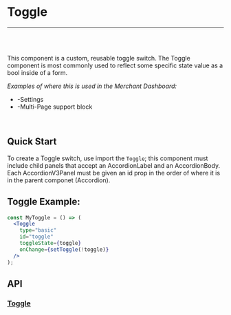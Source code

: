 

<Meta title="Documentation|Components/Toggle" />

# Toggle

---
<br />
<Story id="examples-components-toggle--basic" />
<br />

This component is a custom, reusable toggle switch. The Toggle component is most commonly used to reflect
some specific state value as a bool inside of a form.

<em>Examples of where this is used in the Merchant Dashboard:</em>

* -Settings
* -Multi-Page support block

<br />

## Quick Start
To create a Toggle switch, use import the `Toggle`; this component must include child panels that accept an AccordionLabel
and an AccordionBody. Each AccordionV3Panel must be given an id prop in the order of where it is in the parent componet (Accordion).


## Toggle Example:

```jsx
const MyToggle = () => (
  <Toggle
    type="basic"
    id="toggle"
    toggleState={toggle}
    onChange={setToggle(!toggle)}
  />
);
```

## API
### [Toggle](https://github.com/tapcartinc/tapcart-dashboard-components/blob/master/lib/components/Toggle)
<Props of={Toggle} />


